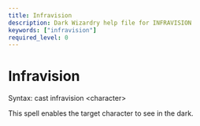 ```yaml
---
title: Infravision
description: Dark Wizardry help file for INFRAVISION
keywords: ["infravision"]
required_level: 0
---
```


# Infravision

Syntax: cast infravision \<character\>  

This spell enables the target character to see in the dark.